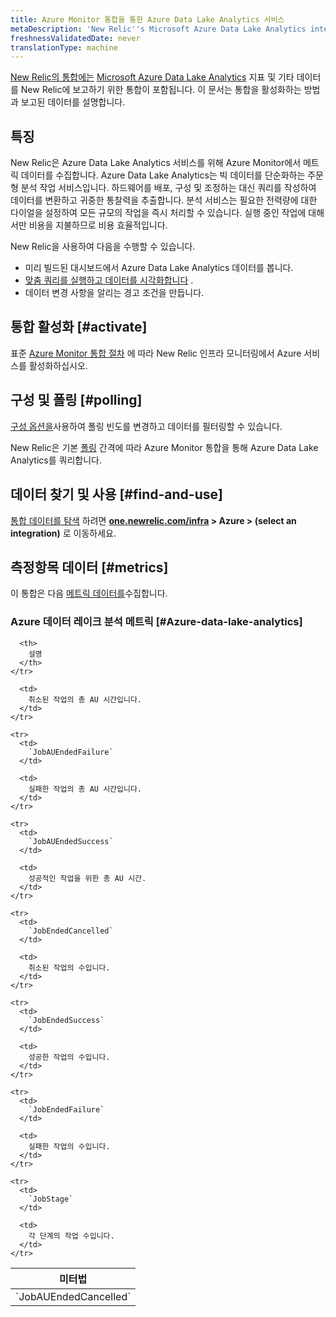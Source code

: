 ```yaml
---
title: Azure Monitor 통합을 통한 Azure Data Lake Analytics 서비스
metaDescription: 'New Relic''s Microsoft Azure Data Lake Analytics integration: what data it reports and how to enable it.'
freshnessValidatedDate: never
translationType: machine
---
```


[New Relic의 통합에는](/docs/infrastructure/integrations-getting-started/getting-started/introduction-infrastructure-integrations) [Microsoft Azure Data Lake Analytics](https://azure.microsoft.com/en-us/products/data-lake-analytics) 지표 및 기타 데이터를 New Relic에 보고하기 위한 통합이 포함됩니다. 이 문서는 통합을 활성화하는 방법과 보고된 데이터를 설명합니다.

## 특징

New Relic은 Azure Data Lake Analytics 서비스를 위해 Azure Monitor에서 메트릭 데이터를 수집합니다. Azure Data Lake Analytics는 빅 데이터를 단순화하는 주문형 분석 작업 서비스입니다. 하드웨어를 배포, 구성 및 조정하는 대신 쿼리를 작성하여 데이터를 변환하고 귀중한 통찰력을 추출합니다. 분석 서비스는 필요한 전력량에 대한 다이얼을 설정하여 모든 규모의 작업을 즉시 처리할 수 있습니다. 실행 중인 작업에 대해서만 비용을 지불하므로 비용 효율적입니다.

New Relic을 사용하여 다음을 수행할 수 있습니다.

* 미리 빌드된 대시보드에서 Azure Data Lake Analytics 데이터를 봅니다.
* [맞춤 쿼리를 실행하고 데이터를 시각화합니다](/docs/infrastructure/integrations-getting-started/getting-started/use-integration-data-new-relic-insights) .
* 데이터 변경 사항을 알리는 경고 조건을 만듭니다.

## 통합 활성화 [#activate]

표준 [Azure Monitor 통합 절차](/docs/infrastructure/microsoft-azure-integrations/azure-integrations-list/azure-monitor) 에 따라 New Relic 인프라 모니터링에서 Azure 서비스를 활성화하십시오.

## 구성 및 폴링 [#polling]

[구성 옵션을](/docs/infrastructure/microsoft-azure-integrations/azure-integrations-list/azure-monitor/#settings)사용하여 폴링 빈도를 변경하고 데이터를 필터링할 수 있습니다.

New Relic은 기본 [폴링](/docs/infrastructure/microsoft-azure-integrations/azure-integrations-list/azure-monitor/#settings) 간격에 따라 Azure Monitor 통합을 통해 Azure Data Lake Analytics를 쿼리합니다.

## 데이터 찾기 및 사용 [#find-and-use]

[통합 데이터를 탐색](/docs/infrastructure/integrations/find-use-infrastructure-integration-data) 하려면 <DNT>**[one.newrelic.com/infra](https://one.newrelic.com/infra) > Azure > (select an integration)**</DNT> 로 이동하세요.

## 측정항목 데이터 [#metrics]

이 통합은 다음 [메트릭 데이터를](/docs/infrastructure/integrations-getting-started/getting-started/understand-integration-data-data-types#metric)수집합니다.

### Azure 데이터 레이크 분석 메트릭 [#Azure-data-lake-analytics]

<table>
  <thead>
    <tr>
      <th style={{ width: "300px" }}>
        미터법
      </th>

      <th>
        설명
      </th>
    </tr>
  </thead>

  <tbody>
    <tr>
      <td>
        `JobAUEndedCancelled`
      </td>

      <td>
        취소된 작업의 총 AU 시간입니다.
      </td>
    </tr>

    <tr>
      <td>
        `JobAUEndedFailure`
      </td>

      <td>
        실패한 작업의 총 AU 시간입니다.
      </td>
    </tr>

    <tr>
      <td>
        `JobAUEndedSuccess`
      </td>

      <td>
        성공적인 작업을 위한 총 AU 시간.
      </td>
    </tr>

    <tr>
      <td>
        `JobEndedCancelled`
      </td>

      <td>
        취소된 작업의 수입니다.
      </td>
    </tr>

    <tr>
      <td>
        `JobEndedSuccess`
      </td>

      <td>
        성공한 작업의 수입니다.
      </td>
    </tr>

    <tr>
      <td>
        `JobEndedFailure`
      </td>

      <td>
        실패한 작업의 수입니다.
      </td>
    </tr>

    <tr>
      <td>
        `JobStage`
      </td>

      <td>
        각 단계의 작업 수입니다.
      </td>
    </tr>
  </tbody>
</table>
